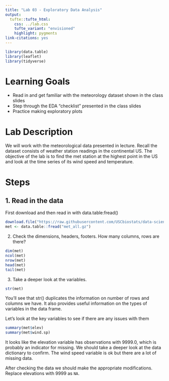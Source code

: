 ```yaml
---
title: "Lab 03 - Exploratory Data Analysis"
output: 
  tufte::tufte_html:
    css: ../lab.css
    tufte_variant: "envisioned"
    highlight: pygments
link-citations: yes
---
```





```r
library(data.table)
library(leaflet)
library(tidyverse)
```

# Learning Goals

- Read in and get familiar with the meteorology dataset shown in the class slides 
- Step through the EDA "checklist" presented in the class slides
- Practice making exploratory plots


# Lab Description

We will work with the meteorological data presented in lecture. Recall the dataset consists of weather station readings in the continental US. The objective of the lab is to find the met station at the highest point in the US and look at the time series of its wind speed and temperature.

# Steps

## 1. Read in the data

First download and then read in with data.table:fread()

```r
download.file("https://raw.githubusercontent.com/USCbiostats/data-science-data/master/02_met/met_all.gz", "met_all.gz", method="libcurl", timeout = 60)
met <- data.table::fread("met_all.gz")
```

2. Check the dimensions, headers, footers. How many columns, rows are there?

```r
dim(met)
ncol(met)
nrow(met)
head(met)
tail(met)
```
3. Take a deeper look at the variables.

```r
str(met)
```
You'll see that str() duplicates the information on number of rows and columns we have. It also provides useful information on the types of variables in the data frame.

Let's look at the key variables to see if there are any issues with them 

```r
summary(met$elev)
summary(met$wind.sp)
```

It looks like the elevation variable has observations with 9999.0, which is probably an indicator for missing. We should take a deeper look at the data dictionary to confirm. The wind speed variable is ok but there are a lot of missing data.

After checking the data we should make the appropriate modifications. Replace elevations with 9999 as `NA`.

```r

```


